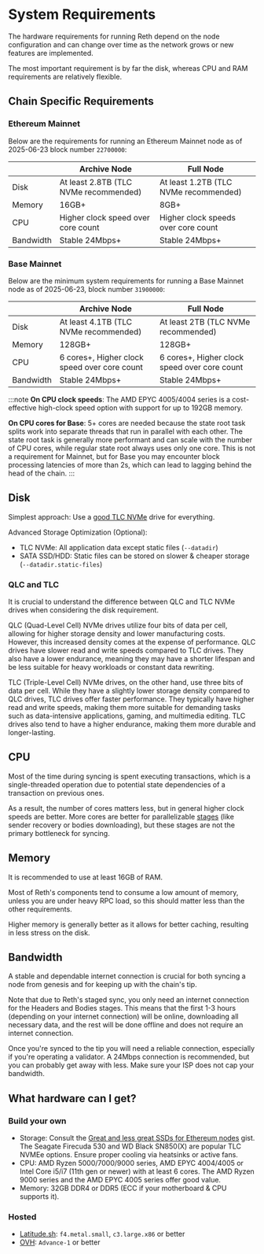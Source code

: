 # System Requirements

The hardware requirements for running Reth depend on the node configuration and can change over time as the network grows or new features are implemented.

The most important requirement is by far the disk, whereas CPU and RAM requirements are relatively flexible.

## Chain Specific Requirements

### Ethereum Mainnet

Below are the requirements for running an Ethereum Mainnet node as of 2025-06-23 block number `22700000`:

|           | Archive Node                          | Full Node                             |
| --------- | ------------------------------------- | ------------------------------------- |
| Disk      | At least 2.8TB (TLC NVMe recommended) | At least 1.2TB (TLC NVMe recommended) |
| Memory    | 16GB+                                 | 8GB+                                  |
| CPU       | Higher clock speed over core count    | Higher clock speeds over core count   |
| Bandwidth | Stable 24Mbps+                        | Stable 24Mbps+                        |

### Base Mainnet

Below are the minimum system requirements for running a Base Mainnet node as of 2025-06-23, block number `31900000`:

|           | Archive Node                                 | Full Node                                    |
| --------- | -------------------------------------------- | -------------------------------------------- |
| Disk      | At least 4.1TB (TLC NVMe recommended)        | At least 2TB (TLC NVMe recommended)          |
| Memory    | 128GB+                                       | 128GB+                                       |
| CPU       | 6 cores+, Higher clock speed over core count | 6 cores+, Higher clock speed over core count |
| Bandwidth | Stable 24Mbps+                               | Stable 24Mbps+                               |

:::note
**On CPU clock speeds**: The AMD EPYC 4005/4004 series is a cost-effective high-clock speed option with support for up to 192GB memory.

**On CPU cores for Base**: 5+ cores are needed because the state root task splits work into separate threads that run in parallel with each other. The state root task is generally more performant and can scale with the number of CPU cores, while regular state root always uses only one core. This is not a requirement for Mainnet, but for Base you may encounter block processing latencies of more than 2s, which can lead to lagging behind the head of the chain.
:::

## Disk

Simplest approach: Use a [good TLC NVMe](https://gist.github.com/yorickdowne/f3a3e79a573bf35767cd002cc977b038) drive for everything.

Advanced Storage Optimization (Optional):

-   TLC NVMe: All application data except static files (`--datadir`)
-   SATA SSD/HDD: Static files can be stored on slower & cheaper storage (`--datadir.static-files`)

### QLC and TLC

It is crucial to understand the difference between QLC and TLC NVMe drives when considering the disk requirement.

QLC (Quad-Level Cell) NVMe drives utilize four bits of data per cell, allowing for higher storage density and lower manufacturing costs. However, this increased density comes at the expense of performance. QLC drives have slower read and write speeds compared to TLC drives. They also have a lower endurance, meaning they may have a shorter lifespan and be less suitable for heavy workloads or constant data rewriting.

TLC (Triple-Level Cell) NVMe drives, on the other hand, use three bits of data per cell. While they have a slightly lower storage density compared to QLC drives, TLC drives offer faster performance. They typically have higher read and write speeds, making them more suitable for demanding tasks such as data-intensive applications, gaming, and multimedia editing. TLC drives also tend to have a higher endurance, making them more durable and longer-lasting.

## CPU

Most of the time during syncing is spent executing transactions, which is a single-threaded operation due to potential state dependencies of a transaction on previous ones.

As a result, the number of cores matters less, but in general higher clock speeds are better. More cores are better for parallelizable [stages](https://github.com/paradigmxyz/reth/blob/main/docs/crates/stages.md) (like sender recovery or bodies downloading), but these stages are not the primary bottleneck for syncing.

## Memory

It is recommended to use at least 16GB of RAM.

Most of Reth's components tend to consume a low amount of memory, unless you are under heavy RPC load, so this should matter less than the other requirements.

Higher memory is generally better as it allows for better caching, resulting in less stress on the disk.

## Bandwidth

A stable and dependable internet connection is crucial for both syncing a node from genesis and for keeping up with the chain's tip.

Note that due to Reth's staged sync, you only need an internet connection for the Headers and Bodies stages. This means that the first 1-3 hours (depending on your internet connection) will be online, downloading all necessary data, and the rest will be done offline and does not require an internet connection.

Once you're synced to the tip you will need a reliable connection, especially if you're operating a validator. A 24Mbps connection is recommended, but you can probably get away with less. Make sure your ISP does not cap your bandwidth.

## What hardware can I get?

### Build your own

-   Storage: Consult the [Great and less great SSDs for Ethereum nodes](https://gist.github.com/yorickdowne/f3a3e79a573bf35767cd002cc977b038) gist. The Seagate Firecuda 530 and WD Black SN850(X) are popular TLC NVMEe options. Ensure proper cooling via heatsinks or active fans.
-   CPU: AMD Ryzen 5000/7000/9000 series, AMD EPYC 4004/4005 or Intel Core i5/i7 (11th gen or newer) with at least 6 cores. The AMD Ryzen 9000 series and the AMD EPYC 4005 series offer good value.
-   Memory: 32GB DDR4 or DDR5 (ECC if your motherboard & CPU supports it).

### Hosted

-   [Latitude.sh](https://www.latitude.sh): `f4.metal.small`, `c3.large.x86` or better
-   [OVH](https://www.ovhcloud.com/en/bare-metal/advance/): `Advance-1` or better
